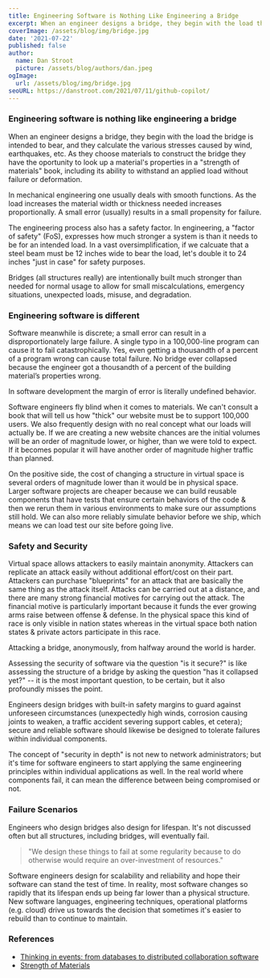 ```yaml
---
title: Engineering Software is Nothing Like Engineering a Bridge
excerpt: When an engineer designs a bridge, they begin with the load the bridge is intended to bear, and they calculate the various stresses caused by wind, earthquakes, etc. They then apply a safety factor to the calculations. Software meanwhile is discrete, a small error can result in a disproportionately large failure.
coverImage: /assets/blog/img/bridge.jpg
date: '2021-07-22'
published: false
author:
  name: Dan Stroot
  picture: /assets/blog/authors/dan.jpeg
ogImage:
  url: /assets/blog/img/bridge.jpg
seoURL: https://danstroot.com/2021/07/11/github-copilot/
---
```


### Engineering software is nothing like engineering a bridge

When an engineer designs a bridge, they begin with the load the bridge is intended to bear, and they calculate the various stresses caused by wind, earthquakes, etc. As they choose materials to construct the bridge they have the oportunity to look up a material's properties in a "strength of materials" book, including its ability to withstand an applied load without failure or deformation.

In mechanical engineering one usually deals with smooth functions. As the load increases the material width or thickness needed increases proportionally. A small error (usually) results in a small propensity for failure.

The engineering process also has a safety factor. In engineering, a "factor of safety" (FoS), expresses how much stronger a system is than it needs to be for an intended load. In a vast oversimplification, if we calcuate that a steel beam must be 12 inches wide to bear the load, let's double it to 24 inches "just in case" for safety purposes.

Bridges (all structures really) are intentionally built much stronger than needed for normal usage to allow for small miscalculations, emergency situations, unexpected loads, misuse, and degradation.

### Engineering software is different

Software meanwhile is discrete; a small error can result in a disproportionately large failure. A single typo in a 100,000-line program can cause it to fail catastrophically. Yes, even getting a thousandth of a percent of a program wrong can cause total failure. No bridge ever collapsed because the engineer got a thousandth of a percent of the building material’s properties wrong.

In software development the margin of error is literally undefined behavior.

Software engineers fly blind when it comes to materials. We can't consult a book that will tell us how "thick" our website must be to support 100,000 users. We also frequently design with no real concept what our loads will actually be. If we are creating a new website chances are the initial volumes will be an order of magnitude lower, or higher, than we were told to expect. If it becomes popular it will have another order of magnitude higher traffic than planned.

On the positive side, the cost of changing a structure in virtual space is several orders of magnitude lower than it would be in physical space. Larger software projects are cheaper because we can build reusable components that have tests that ensure certain behaviors of the code & then we rerun them in various environments to make sure our assumptions still hold. We can also more reliably simulate behavior before we ship, which means we can load test our site before going live.

### Safety and Security

Virtual space allows attackers to easily maintain anonymity. Attackers can replicate an attack easily without additional effort/cost on their part. Attackers can purchase "blueprints" for an attack that are basically the same thing as the attack itself. Attacks can be carried out at a distance, and there are many strong financial motives for carrying out the attack. The financial motive is particularly important because it funds the ever growing arms raise between offense & defense. In the physical space this kind of race is only visible in nation states whereas in the virtual space both nation states & private actors participate in this race.

Attacking a bridge, anonymously, from halfway around the world is harder.

Assessing the security of software via the question "is it secure?" is like assessing the structure of a bridge by asking the question "has it collapsed yet?" -- it is the most important question, to be certain, but it also profoundly misses the point.

Engineers design bridges with built-in safety margins to guard against unforeseen circumstances (unexpectedly high winds, corrosion causing joints to weaken, a traffic accident severing support cables, et cetera); secure and reliable software should likewise be designed to tolerate failures within individual components.

The concept of "security in depth" is not new to network administrators; but it's time for software engineers to start applying the same engineering principles within individual applications as well. In the real world where components fail, it can mean the difference between being compromised or not.

### Failure Scenarios

Engineers who design bridges also design for lifespan. It's not discussed often but all structures, including bridges, will eventually fail.

> "We design these things to fail at some regularity because to do otherwise would require an over-investment of resources."

Software engineers design for scalability and reliability and hope their software can stand the test of time. In reality, most software changes so rapidly that its lifespan ends up being far lower than a physical structure. New software languages, engineering techniques, operational platforms (e.g. cloud) drive us towards the decision that sometimes it's easier to rebuild than to continue to maintain.

### References

- [Thinking in events: from databases to distributed collaboration software](https://www.daemonology.net/blog/2009-06-24-encrypt-then-mac.html)
- [Strength of Materials](https://en.wikipedia.org/wiki/Strength_of_materials)
